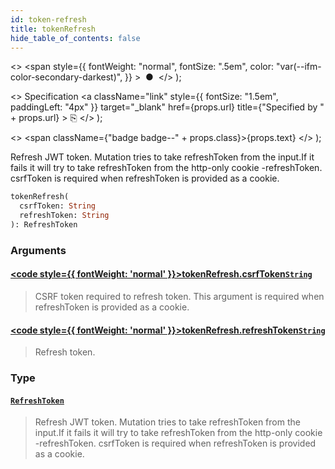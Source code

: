 ```yaml
---
id: token-refresh
title: tokenRefresh
hide_table_of_contents: false
---
```


  <>
    <span
      style={{
        fontWeight: "normal",
        fontSize: ".5em",
        color: "var(--ifm-color-secondary-darkest)",
      }}
    >
      &nbsp;●&nbsp;
    </span>
  </>
);

  <>
    Specification
    <a
      className="link"
      style={{ fontSize: "1.5em", paddingLeft: "4px" }}
      target="\_blank"
      href={props.url}
      title={"Specified by " + props.url}
    >
      ⎘
    </a>
  </>
);

  <>
    <span className={"badge badge--" + props.class}>{props.text}</span>
  </>
);

Refresh JWT token. Mutation tries to take refreshToken from the input.If it fails it will try to take refreshToken from the http-only cookie -refreshToken. csrfToken is required when refreshToken is provided as a cookie.

```graphql
tokenRefresh(
  csrfToken: String
  refreshToken: String
): RefreshToken
```

### Arguments

#### [<code style={{ fontWeight: 'normal' }}>tokenRefresh.<b>csrfToken</b></code>](#)<Bullet />[`String`](../../../api-reference/miscellaneous/scalars/string) <Badge class="secondary" text="scalar"/> <Badge class="secondary" text="miscellaneous"/>

> CSRF token required to refresh token. This argument is required when refreshToken is provided as a cookie.

#### [<code style={{ fontWeight: 'normal' }}>tokenRefresh.<b>refreshToken</b></code>](#)<Bullet />[`String`](../../../api-reference/miscellaneous/scalars/string) <Badge class="secondary" text="scalar"/> <Badge class="secondary" text="miscellaneous"/>

> Refresh token.

### Type

#### [`RefreshToken`](../../../api-reference/authentication/objects/refresh-token) <Badge class="secondary" text="object"/> <Badge class="secondary" text="authentication"/>

> Refresh JWT token. Mutation tries to take refreshToken from the input.If it fails it will try to take refreshToken from the http-only cookie -refreshToken. csrfToken is required when refreshToken is provided as a cookie.

